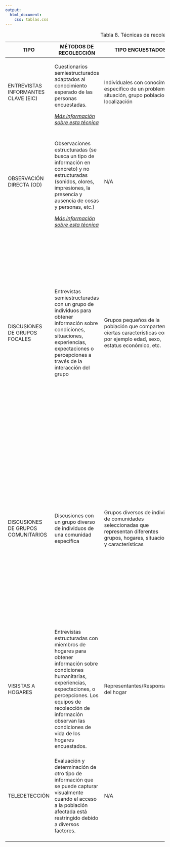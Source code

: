 ```yaml
---
output: 
  html_document:
    css: tablas.css
---
```


<table class="tabla-basica tabla1">
  <caption>Tabla 8. Técnicas de recolección de datos</caption>
  <thead>
      <tr>
        <th width="10%">TIPO</th>
        <th width="30%">MÉTODOS DE RECOLECCIÓN</th>
        <th width="15%">TIPO ENCUESTADOS</th>
        <th width="35%">PROPÓSITO</th>
        <th width="10%">TIPO EVALUACIÓN</th>
        <th width="10%">EJEMPLOS</th>
    </tr>
  </thead>
  <tbody>
  <tr>
    <td>ENTREVISTAS INFORMANTES CLAVE (EIC)</td>
    <td>Cuestionarios semiestructurados  adaptados al conocimiento esperado de las personas encuestadas.

[_Más información sobre esta técnica_](https://www.acaps.org/sites/acaps/files/resources/files/direct_observation_and_key_informant_interview_techniques_for_primary_data_collection_during_rapid_assessments_october_2011.pdf)
</td>
    <td>Individuales con conocimiento especifico de un problema, situación, grupo poblacional o localización</td>
    <td>Recopilar información sobre el impacto que tiene una crisis entre distintos grupos de población</td>
    <td>
Inicial

Rápida

Exhaustiva

Monitoreo
</td>
    <td></td>
  </tr>
  <tr>
    <td>OBSERVACIÓN DIRECTA (OD)</td>
    <td>Observaciones estructuradas (se busca un tipo de información en concreto) y no estructuradas (sonidos, olores, impresiones, la presencia y ausencia de cosas y personas, etc.) 

[_Más información sobre esta técnica_](https://www.acaps.org/sites/acaps/files/resources/files/direct_observation_and_key_informant_interview_techniques_for_primary_data_collection_during_rapid_assessments_october_2011.pdf) 
</td>
    <td>N/A</td>
    <td>
Descubrir condiciones y características de un sitio afectado o una población
Descubrir que hay o no hay, que se siente o que esta fuera de lo normal
Triangular con información obtenida a través de otras técnicas</td>
    <td>
Inicial

Rápida

Exhaustiva

Monitoreo
</td>
    <td></td>
  </tr>
<tr>
    <td>DISCUSIONES DE GRUPOS FOCALES</td>
    <td>Entrevistas semiestructuradas con un grupo de individuos para obtener información sobre condiciones, situaciones, experiencias, expectaciones o percepciones a través de la interacción del grupo</td>
    <td>Grupos pequeños de la población que comparten ciertas características como por ejemplo edad, sexo, estatus económico, etc.</td>
    <td>
Escuchar a la población afectada
Identificar prioridades, necesidades, capacidades y riesgos de protección identificados por distintos grupos específicos.
Entender factores subyacentes, riesgos, amenazas y causas.
Profundizar en el conocimiento ganado a través de otras técnicas
Asegurar, en lo posible, grupos con mujeres por separado</td>
    <td>Exhaustiva
Monitoreo
</td>
    <td>[Diagnósticos participativos Costa Rica ACNUR](https://www.acnur.org/fileadmin/Documentos/Publicaciones/2016/10908.pdf?file=fileadmin/Documentos/Publicaciones/2016/10908)</td>
</tr>
<tr>
    <td>DISCUSIONES DE GRUPOS COMUNITARIOS</td>
    <td>Discusiones con un grupo diverso de individuos de una comunidad especifica</td>
    <td>Grupos diversos de individuos de comunidades seleccionadas que representan diferentes grupos, hogares, situaciones y características</td>
    <td>
Obtener información sobre condiciones, experiencia, expectaciones o percepciones para asegurar distintos puntos de vista
Identificar prioridades, necesidades y riesgos de protección identificados por la comunidad
Profundizar en el conocimiento ganado a través de otras técnicas
Asegurar, en lo posible, grupos con mujeres por separado</td>
    <td>Rápida

Monitoreo
</td>
    <td></td>
</tr>
<tr>
    <td>VISISTAS A HOGARES</td>
    <td>Entrevistas estructuradas  con miembros de hogares para obtener información sobre condiciones humanitarias, experiencias, expectaciones, o percepciones.
Los equipos de recolección de información observan las condiciones de vida de los hogares encuestados.
</td>
    <td>Representantes/Responsables del hogar </td>
    <td>
Entender las condiciones y situación de los hogares basados en indicadores predefinidos
Identificar prioridades, necesidades y riesgos de protección identificados por los representantes del hogar
</td>
    <td>Exhaustiva

Monitoreo
</td>
    <td>[Gran Encuesta Integrada de Hogares 2019 Colombia](http://microdatos.dane.gov.co/index.php/catalog/599/get_microdata)</td>
</tr>
<tr>
    <td>TELEDETECCIÓN</td>
    <td>Evaluación y determinación de otro tipo de información que se puede capturar visualmente cuando el acceso a la población afectada está restringido debido a diversos factores.</td>
    <td>N/A</td>
    <td>
Obtener información confiable de áreas de difícil acceso.
Identificar prioridades, necesidades y riesgos de protección identificados por los representantes del hogar.
</td>
    <td>Inicial

Rápida

Exhaustiva

Monitoreo
</td>
    <td>[Mapeo UNOSAT](http://unosat-maps.web.cern.ch/unosat-maps/CO%5COT20180419COL/UNOSAT_A3_Quebrada Lizama_Cano_Muerto_OT20180410COL.pdf)</td>
</tr>
</tr>
  </tbody>
</table>
